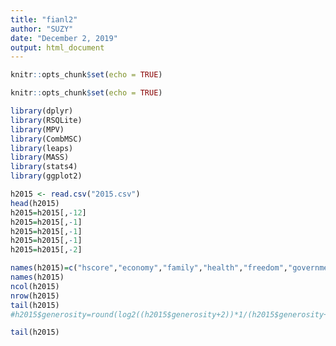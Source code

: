 ---
title: "fianl2"
author: "SUZY"
date: "December 2, 2019"
output: html_document
---

```{r setup, include=FALSE}
knitr::opts_chunk$set(echo = TRUE)
```

```{r setup, include=FALSE}
knitr::opts_chunk$set(echo = TRUE)
```
```{r}
library(dplyr)
library(RSQLite)
library(MPV)
library(CombMSC)
library(leaps)
library(MASS)
library(stats4)
library(ggplot2)
```
```{r}
h2015 <- read.csv("2015.csv")
head(h2015)
h2015=h2015[,-12]
h2015=h2015[,-1]
h2015=h2015[,-1]
h2015=h2015[,-1]
h2015=h2015[,-2]

names(h2015)=c("hscore","economy","family","health","freedom","government","generosity")
names(h2015)
ncol(h2015)
nrow(h2015)
tail(h2015)
#h2015$generosity=round(log2((h2015$generosity+2))*1/(h2015$generosity+1),4)

tail(h2015)
```
